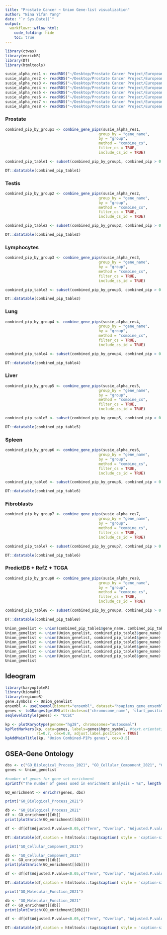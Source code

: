 ```yaml
---
title: "Prostate Cancer ~ Union Gene-list visualization"
author: "Nina Yifan Yang"
date: "`r Sys.Date()`"
output:
  workflowr::wflow_html:
    code_folding: hide
    toc: true
---
```


```r
library(ctwas)
library(enrichR)
library(DT)
library(htmltools)

susie_alpha_res1 <- readRDS("~/Desktop/Prostate Cancer Project/European.munro_prostate_weights.noLD.susie_alpha_res.RDS")
susie_alpha_res2 <- readRDS("~/Desktop/Prostate Cancer Project/European.munro_testis_weights.noLD.susie_alpha_res.RDS")
susie_alpha_res3 <- readRDS("~/Desktop/Prostate Cancer Project/European.munro_lymphocytes_weights.noLD.susie_alpha_res.RDS")
susie_alpha_res4 <- readRDS("~/Desktop/Prostate Cancer Project/European.munro_lung_weights.noLD.susie_alpha_res.RDS")
susie_alpha_res5 <- readRDS("~/Desktop/Prostate Cancer Project/European.munro_liver_weights.noLD.susie_alpha_res.RDS")
susie_alpha_res6 <- readRDS("~/Desktop/Prostate Cancer Project/European.munro_spleen_weights.noLD.susie_alpha_res.RDS")
susie_alpha_res7 <- readRDS("~/Desktop/Prostate Cancer Project/European.munro_fibroblasts_weights.noLD.susie_alpha_res.RDS")
susie_alpha_res8 <- readRDS("~/Desktop/Prostate Cancer Project/European.noLD.susie_alpha_res.RDS")
```

### Prostate

```r
combined_pip_by_group1 <- combine_gene_pips(susie_alpha_res1,
                                          group_by = "gene_name",
                                          by = "group",
                                          method = "combine_cs",
                                          filter_cs = TRUE,
                                          include_cs_id = TRUE)

combined_pip_table1 <- subset(combined_pip_by_group1, combined_pip > 0.8)

DT::datatable(combined_pip_table1)
```

### Testis

```r
combined_pip_by_group2 <- combine_gene_pips(susie_alpha_res2,
                                          group_by = "gene_name",
                                          by = "group",
                                          method = "combine_cs",
                                          filter_cs = TRUE,
                                          include_cs_id = TRUE)

combined_pip_table2 <- subset(combined_pip_by_group2, combined_pip > 0.8)

DT::datatable(combined_pip_table2)
```

### Lymphocytes

```r
combined_pip_by_group3 <- combine_gene_pips(susie_alpha_res3,
                                          group_by = "gene_name",
                                          by = "group",
                                          method = "combine_cs",
                                          filter_cs = TRUE,
                                          include_cs_id = TRUE)

combined_pip_table3 <- subset(combined_pip_by_group3, combined_pip > 0.8)

DT::datatable(combined_pip_table3)
```

### Lung

```r
combined_pip_by_group4 <- combine_gene_pips(susie_alpha_res4,
                                          group_by = "gene_name",
                                          by = "group",
                                          method = "combine_cs",
                                          filter_cs = TRUE,
                                          include_cs_id = TRUE)

combined_pip_table4 <- subset(combined_pip_by_group4, combined_pip > 0.8)

DT::datatable(combined_pip_table4)
```

### Liver

```r
combined_pip_by_group5 <- combine_gene_pips(susie_alpha_res5,
                                          group_by = "gene_name",
                                          by = "group",
                                          method = "combine_cs",
                                          filter_cs = TRUE,
                                          include_cs_id = TRUE)

combined_pip_table5 <- subset(combined_pip_by_group5, combined_pip > 0.8)

DT::datatable(combined_pip_table5)
```

### Spleen

```r
combined_pip_by_group6 <- combine_gene_pips(susie_alpha_res6,
                                          group_by = "gene_name",
                                          by = "group",
                                          method = "combine_cs",
                                          filter_cs = TRUE,
                                          include_cs_id = TRUE)

combined_pip_table6 <- subset(combined_pip_by_group6, combined_pip > 0.8)

DT::datatable(combined_pip_table6)
```

### Fibroblasts

```r
combined_pip_by_group7 <- combine_gene_pips(susie_alpha_res7,
                                          group_by = "gene_name",
                                          by = "group",
                                          method = "combine_cs",
                                          filter_cs = TRUE,
                                          include_cs_id = TRUE)

combined_pip_table7 <- subset(combined_pip_by_group7, combined_pip > 0.8)

DT::datatable(combined_pip_table6)
```

### PredictDB + RefZ + TCGA

```r
combined_pip_by_group8 <- combine_gene_pips(susie_alpha_res8,
                                          group_by = "gene_name",
                                          by = "group",
                                          method = "combine_cs",
                                          filter_cs = TRUE,
                                          include_cs_id = TRUE)

combined_pip_table8 <- subset(combined_pip_by_group8, combined_pip > 0.8)

DT::datatable(combined_pip_table8)
```

```r
Union_genelist <- union(combined_pip_table1$gene_name, combined_pip_table2$gene_name)
Union_genelist <- union(Union_genelist, combined_pip_table3$gene_name)
Union_genelist <- union(Union_genelist, combined_pip_table4$gene_name)
Union_genelist <- union(Union_genelist, combined_pip_table5$gene_name)
Union_genelist <- union(Union_genelist, combined_pip_table6$gene_name)
Union_genelist <- union(Union_genelist, combined_pip_table7$gene_name)
Union_genelist <- union(Union_genelist, combined_pip_table8$gene_name)
Union_genelist
```

## Ideogram

```r
library(karyoploteR)
library(biomaRt)
library(regioneR)
gene.symbols <- Union_genelist
ensembl <- useEnsembl(biomart="ensembl", dataset="hsapiens_gene_ensembl")
genes <- toGRanges(getBM(attributes=c('chromosome_name', 'start_position', 'end_position', 'hgnc_symbol'), filters = 'hgnc_symbol', values =gene.symbols, mart = ensembl))
seqlevelsStyle(genes) <- "UCSC"

kp <- plotKaryotype(genome="hg38", chromosomes="autosomal")
kpPlotMarkers(kp, data=genes, labels=genes$hgnc_symbol, #text.orientation = "horizontal",
              r1=0.7, cex=0.8, adjust.label.position = TRUE)
kpAddMainTitle(kp, "Union Combined-PIPs genes", cex=3.5)
```

## GSEA-Gene Ontology

```r
dbs <- c("GO_Biological_Process_2021", "GO_Cellular_Component_2021", "GO_Molecular_Function_2021")
genes <- Union_genelist

#number of genes for gene set enrichment
sprintf("The number of genes used in enrichment analysis = %s", length(genes))
```

```r
GO_enrichment <- enrichr(genes, dbs)
```

```r
print("GO_Biological_Process_2021")
```

```r
db <- "GO_Biological_Process_2021"
df <- GO_enrichment[[db]]
print(plotEnrich(GO_enrichment[[db]]))
```

```r
df <- df[df$Adjusted.P.value<0.05,c("Term", "Overlap", "Adjusted.P.value", "Genes")]

DT::datatable(df,caption = htmltools::tags$caption( style = 'caption-side: topleft; text-align = left; color:black;','Enriched pathways from GO_Biological_Process_2021'),options = list(pageLength = 5) )
```

```r
print("GO_Cellular_Component_2021")
```

```r
db <- "GO_Cellular_Component_2021"
df <- GO_enrichment[[db]]
print(plotEnrich(GO_enrichment[[db]]))
```

```r
df <- df[df$Adjusted.P.value<0.05,c("Term", "Overlap", "Adjusted.P.value", "Genes")]

DT::datatable(df,caption = htmltools::tags$caption( style = 'caption-side: topleft; text-align = left; color:black;','Enriched pathways from GO_Cellular_Component_2021'),options = list(pageLength = 5) )
```

```r
print("GO_Molecular_Function_2021")
```

```r
db <- "GO_Molecular_Function_2021"
df <- GO_enrichment[[db]]
print(plotEnrich(GO_enrichment[[db]]))
```

```r
df <- df[df$Adjusted.P.value<0.05,c("Term", "Overlap", "Adjusted.P.value", "Genes")]

DT::datatable(df,caption = htmltools::tags$caption( style = 'caption-side: topleft; text-align = left; color:black;','Enriched pathways from GO_Molecular_Function_2021'),options = list(pageLength = 5) )
```
